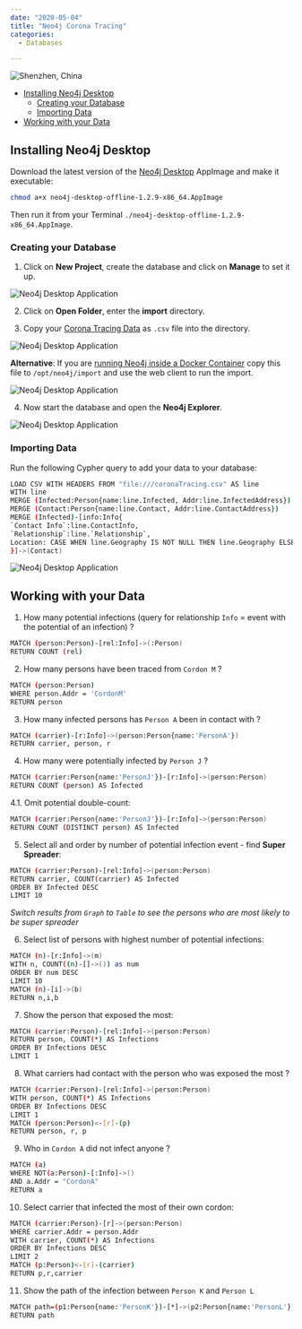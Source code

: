 ```yaml
---
date: "2020-05-04"
title: "Neo4j Corona Tracing"
categories:
  - Databases

---
```


![Shenzhen, China](./photo-kt443t6d_64hdh43hfh6dgjdfhg4_d.jpg)


<!-- TOC -->

- [Installing Neo4j Desktop](#installing-neo4j-desktop)
    - [Creating your Database](#creating-your-database)
    - [Importing Data](#importing-data)
- [Working with your Data](#working-with-your-data)

<!-- /TOC -->



## Installing Neo4j Desktop

Download the latest version of the [Neo4j Desktop](https://neo4j.com/download-thanks-desktop/) AppImage and make it executable:


```bash
chmod a+x neo4j-desktop-offline-1.2.9-x86_64.AppImage
```

Then run it from your Terminal `./neo4j-desktop-offline-1.2.9-x86_64.AppImage`.

### Creating your Database

1. Click on __New Project__, create the database and click on __Manage__ to set it up.


![Neo4j Desktop Application](./Neo4j_Corona_Tracing_01.png)


2. Click on __Open Folder__, enter the __import__ directory.

3. Copy your [Corona Tracing Data](https://gist.github.com/mpolinowski/a4e4844b2fd52394c7161e8a1a5f1937) as `.csv` file into the directory.


![Neo4j Desktop Application](./Neo4j_Corona_Tracing_02.png)


__Alternative__: If you are [running Neo4j inside a Docker Container](https://mpolinowski.github.io/getting-to-know-neo-4-j) copy this file to `/opt/neo4j/import` and use the web client to run the import.


![Neo4j Desktop Application](./Neo4j_Corona_Tracing_04.png)


4. Now start the database and open the __Neo4j Explorer__.


![Neo4j Desktop Application](./Neo4j_Corona_Tracing_03.png)



### Importing Data

Run the following Cypher query to add your data to your database:

```bash
LOAD CSV WITH HEADERS FROM "file:///coronaTracing.csv" AS line
WITH line
MERGE (Infected:Person{name:line.Infected, Addr:line.InfectedAddress})
MERGE (Contact:Person{name:line.Contact, Addr:line.ContactAddress})
MERGE (Infected)-[info:Info{
`Contact Info`:line.ContactInfo, 
`Relationship`:line.`Relationship`, 
Location: CASE WHEN line.Geography IS NOT NULL THEN line.Geography ELSE '' END
}]->(Contact)
```


![Neo4j Desktop Application](./Neo4j_Corona_Tracing_05.png)


## Working with your Data

1. How many potential infections (query for relationship `Info` = event with the potential of an infection) ?


```bash
MATCH (person:Person)-[rel:Info]->(:Person)
RETURN COUNT (rel)
```

2. How many persons have been traced from `Cordon M` ?


```bash
MATCH (person:Person)
WHERE person.Addr = 'CordonM'
RETURN person
```


3. How many infected persons has `Person A` been in contact with ?

```bash
MATCH (carrier)-[r:Info]->(person:Person{name:'PersonA'})
RETURN carrier, person, r
```

4. How many were potentially infected by `Person J` ?

```bash
MATCH (carrier:Person{name:'PersonJ'})-[r:Info]->(person:Person)
RETURN COUNT (person) AS Infected
```

4.1. Omit potential double-count:


```bash
MATCH (carrier:Person{name:'PersonJ'})-[r:Info]->(person:Person)
RETURN COUNT (DISTINCT person) AS Infected
```


5. Select all and order by number of potential infection event - find __Super Spreader__:


```bash
MATCH (carrier:Person)-[rel:Info]->(person:Person)
RETURN carrier, COUNT(carrier) AS Infected
ORDER BY Infected DESC
LIMIT 10
```

_Switch results from `Graph` to `Table` to see the persons who are most likely to be super spreader_


6. Select list of persons with highest number of potential infections:


```bash
MATCH (n)-[r:Info]->(m)
WITH n, COUNT((n)-[]->()) as num
ORDER BY num DESC
LIMIT 10
MATCH (n)-[i]->(b)
RETURN n,i,b
```


7. Show the person that exposed the most:


```bash
MATCH (carrier:Person)-[rel:Info]->(person:Person)
RETURN person, COUNT(*) AS Infections
ORDER BY Infections DESC
LIMIT 1
```


8. What carriers had contact with the person who was exposed the most ?


```bash
MATCH (carrier:Person)-[rel:Info]->(person:Person)
WITH person, COUNT(*) AS Infections
ORDER BY Infections DESC
LIMIT 1
MATCH (person:Person)<-[r]-(p)
RETURN person, r, p
```

9. Who in `Cordon A` did not infect anyone ?

```bash
MATCH (a)
WHERE NOT(a:Person)-[:Info]->()
AND a.Addr = "CordonA"
RETURN a
```


10. Select carrier that infected the most of their own cordon:


```bash
MATCH (carrier:Person)-[r]->(person:Person)
WHERE carrier.Addr = person.Addr
WITH carrier, COUNT(*) AS Infections
ORDER BY Infections DESC
LIMIT 2
MATCH (p:Person)<-[r]-(carrier)
RETURN p,r,carrier
```


11. Show the path of the infection between `Person K` and `Person L`


```bash
MATCH path=(p1:Person{name:'PersonK'})-[*]->(p2:Person{name:'PersonL'})
RETURN path
```